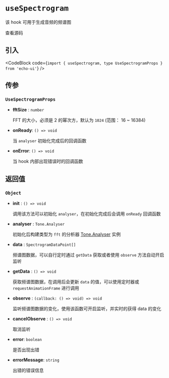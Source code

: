 
# `useSpectrogram`

该 hook 可用于生成音频的频谱图

<Link
  href="https://github.com/codeacme17/echo-ui/blob/main/packages/hooks/useSpectrogram.ts"
  target="_blank"
  size="sm"
  className="flex items-center"
>
  <Github className="w-4 h-4" />
  <span className="ml-2">查看源码</span>
</Link>

## 引入

<CodeBlock code={`import { useSpectrogram, type UseSpectrogramProps } from 'echo-ui'`} />

## 传参

### `UseSpectrogramProps`

- **fftSize** : `number`

  FFT 的大小，必须是 2 的幂次方，默认为 `1024` (范围： 16 ~ 16384)

- **onReady**: `() => void`

  当 `analyser` 初始化完成后的回调函数

- **onError**: `() => void`

  当 hook 内部出现错误时的回调函数

## 返回值

### `Object`

- **init** : `() => void`

  调用该方法可以初始化 `analyser`，在初始化完成后会调用 `onReady` 回调函数

- **analyser** : `Tone.Analyser`

  初始化后构建类型为 `fft` 的分析器 [Tone.Analyser](https://tonejs.github.io/docs/14.7.77/Analyser) 实例

- **data** : `SpectrogramDataPoint[]`

  频谱图数据，可以自行定时通过 `getData` 获取或者使用 `observe` 方法自动开启监听

- **getData** : `() => void`

  获取频谱图数据，在调用后会更新 `data` 的值，可以使用定时器或 `requestAnimationFrame` 进行调用

- **observe** : `(callback: () => void) => void`

  监听频谱图数据的变化，使用该函数可开启监听，并实时的获得 data 的变化

- **cancelObserve** : `() => void`

  取消监听

- **error**: `boolean`

  是否出现出错

- **errorMessage**: `string`

  出错的错误信息
